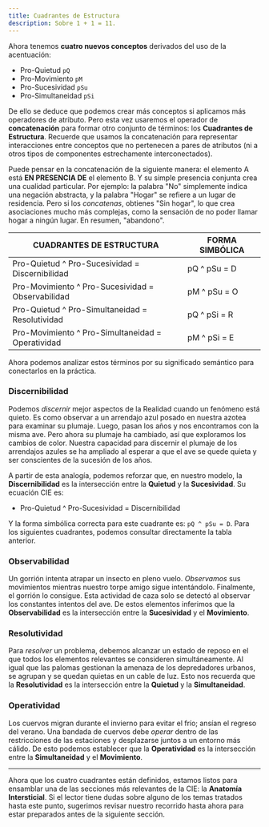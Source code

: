 ```yaml
---
title: Cuadrantes de Estructura
description: Sobre 1 + 1 = 11.
---
```


Ahora tenemos **cuatro nuevos conceptos** derivados del uso de la acentuación:
- Pro-Quietud `pQ`
- Pro-Movimiento `pM`
- Pro-Sucesividad `pSu`
- Pro-Simultaneidad `pSi`

De ello se deduce que podemos crear más conceptos si aplicamos más operadores de atributo. Pero esta vez usaremos el operador de **concatenación** para formar otro conjunto de términos: los **Cuadrantes de Estructura**. Recuerde que usamos la concatenación para representar interacciones entre conceptos que no pertenecen a pares de atributos (ni a otros tipos de componentes estrechamente interconectados).

Puede pensar en la concatenación de la siguiente manera: el elemento A está **EN PRESENCIA DE** el elemento B. Y su simple presencia conjunta crea una cualidad particular. Por ejemplo: la palabra "No" simplemente indica una negación abstracta, y la palabra "Hogar" se refiere a un lugar de residencia. Pero si los *concatenas*, obtienes "Sin hogar", lo que crea asociaciones mucho más complejas, como la sensación de no poder llamar hogar a ningún lugar. En resumen, "abandono".

| **CUADRANTES DE ESTRUCTURA** | **FORMA SIMBÓLICA** |
|----|---|
| Pro-Quietud ^ Pro-Sucesividad = Discernibilidad | pQ ^ pSu = D |
| Pro-Movimiento ^ Pro-Sucesividad = Observabilidad | pM ^ pSu = O |
| Pro-Quietud ^ Pro-Simultaneidad = Resolutividad | pQ ^ pSi = R |
| Pro-Movimiento ^ Pro-Simultaneidad = Operatividad | pM ^ pSi = E |

Ahora podemos analizar estos términos por su significado semántico para conectarlos en la práctica.

### Discernibilidad

Podemos *discernir* mejor aspectos de la Realidad cuando un fenómeno está quieto. Es como observar a un arrendajo azul posado en nuestra azotea para examinar su plumaje. Luego, pasan los años y nos encontramos con la misma ave. Pero ahora su plumaje ha cambiado, así que exploramos los cambios de color. Nuestra capacidad para discernir el plumaje de los arrendajos azules se ha ampliado al esperar a que el ave se quede quieta y ser conscientes de la sucesión de los años.

A partir de esta analogía, podemos reforzar que, en nuestro modelo, la **Discernibilidad** es la intersección entre la **Quietud** y la **Sucesividad**. Su ecuación CIE es:

- Pro-Quietud ^ Pro-Sucesividad = Discernibilidad

Y la forma simbólica correcta para este cuadrante es: `pQ ^ pSu = D`. Para los siguientes cuadrantes, podemos consultar directamente la tabla anterior.

### Observabilidad

Un gorrión intenta atrapar un insecto en pleno vuelo. *Observamos* sus movimientos mientras nuestro torpe amigo sigue intentándolo. Finalmente, el gorrión lo consigue. Esta actividad de caza solo se detectó al observar los constantes intentos del ave. De estos elementos inferimos que la **Observabilidad** es la intersección entre la **Sucesividad** y el **Movimiento**.

### Resolutividad

Para *resolver* un problema, debemos alcanzar un estado de reposo en el que todos los elementos relevantes se consideren simultáneamente. Al igual que las palomas gestionan la amenaza de los depredadores urbanos, se agrupan y se quedan quietas en un cable de luz. Esto nos recuerda que la **Resolutividad** es la intersección entre la **Quietud** y la **Simultaneidad**.

### Operatividad

Los cuervos migran durante el invierno para evitar el frío; ansían el regreso del verano. Una bandada de cuervos debe *operar* dentro de las restricciones de las estaciones y desplazarse juntos a un entorno más cálido. De esto podemos establecer que la **Operatividad** es la intersección entre la **Simultaneidad** y el **Movimiento**.

---

Ahora que los cuatro cuadrantes están definidos, estamos listos para ensamblar una de las secciones más relevantes de la CIE: la **Anatomía Intersticial**. Si el lector tiene dudas sobre alguno de los temas tratados hasta este punto, sugerimos revisar nuestro recorrido hasta ahora para estar preparados antes de la siguiente sección.
